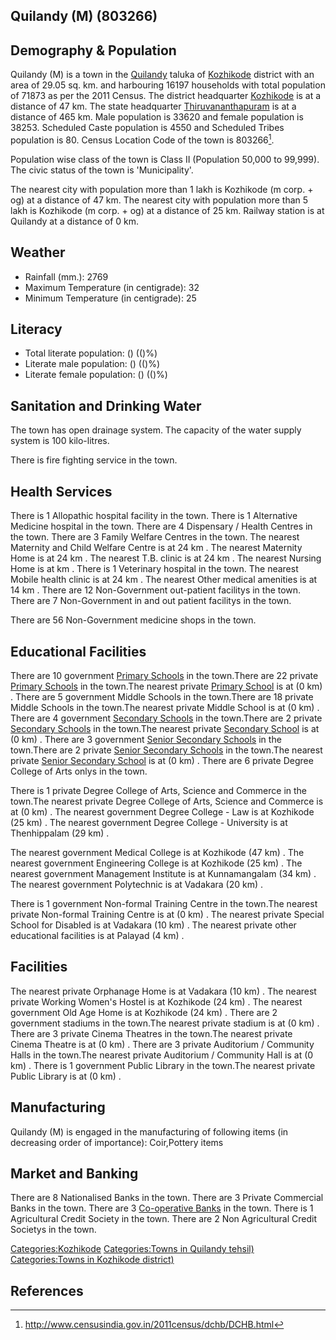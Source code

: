 {{Infobox settlement
| name=Quilandy (M)
| native_name=
| native_name_lang=
| other_name=
| nickname=
| settlement_type=Town
| image_skyline=
| image_alt=
| image_caption=
| pushpin_map=India Kerala
| pushpin_label_position=right
| pushpin_map_alt=
| pushpin_map_caption=Location in Kerala, India
| latd=
| latm=
| lats=
| latNS=
| longd=
| longm=
| longs=
| longEW=
| coordinates_display=inline,title
| subdivision_type=Country
| subdivision_name={{flag|India}}
| subdivision_type1=[[States and territories of India|State]]
| subdivision_name1=Kerala 
| subdivision_type2=[[List of districts of India|District]]
| subdivision_name2=Kozhikode
| subdivision_type3=Tahsil
| subdivision_name3=Quilandy
| website=
| established_title=<!-- Established -->
| established_date=
| founder=
| named_for=
| government_type=
| governing_body=
| unit_pref=Metric
| area_footnotes=
| area_rank=
| area_total_km2=29.05
| elevation_footnotes=
| elevation_m=
| population_total=71873
| population_as_of=2011
| population_rank=
| population_density_km2=2474
| population_demonym=
| population_footnotes=
| demographics_type1=Languages=
| demographics1_title1=Official=
| demographics1_info1=[[Malayalam language|Malayalam]]
| timezone1=[[Indian Standard Time|IST]]
| utc_offset1==+5:30
| postal_code_type=[[Postal Index Number|PIN]]
| postal_code=
| area_code_type=Telephone code
| area_code=
| registration_plate=
| blank1_name_sec1=Nearest city
| blank1_info_sec1=[[Kozhikode (m corp. + og)]]
| blank2_name_sec1=[[Human sex ratio|Sex ratio]]
| blank2_info_sec1=1137
| blank3_name_sec1=Literacy
| blank3_info_sec1=()%
| blank1_name_sec2=[[2011 Census of India|2011 census]] code
| blank1_info_sec2=803266
| footnotes=
}}

== Quilandy (M) (803266) ==

== Demography & Population ==

Quilandy (M) is a town in the [[Quilandy]] taluka of [[Kozhikode]] district with an area of 29.05 sq. km. and harbouring 16197 households with total population of 71873 as per the 2011 Census. The district headquarter [[Kozhikode]] is at a distance of 47 km. The state headquarter [[Thiruvananthapuram]] is at a distance of 465 km. Male population is 33620 and female population is 38253. Scheduled Caste population is 4550 and Scheduled Tribes population is 80. Census Location Code of the town is 803266<ref>http://www.censusindia.gov.in/2011census/dchb/DCHB.html</ref>.

Population wise class of the town is Class II (Population 50,000 to 99,999).
The civic status of the town is 'Municipality'.

The nearest city with population more than 1 lakh is Kozhikode (m corp. + og) at a distance of 47 km. The nearest city with population more than 5 lakh is Kozhikode (m corp. + og) at a distance of 25 km. Railway station is at Quilandy at a distance of 0 km.


== Weather ==  
* Rainfall (mm.): 2769 
* Maximum Temperature (in centigrade): 32
* Minimum Temperature (in centigrade): 25


== Literacy ==  
* Total literate population: () (()%)
* Literate male population: () (()%)
* Literate female population: () (()%)


== Sanitation and Drinking Water ==  
The town has open drainage system.
The capacity of the water supply system is 100 kilo-litres.

There is fire fighting service in the town.


== Health Services ==
There is 1 Allopathic hospital facility in the town.
There is 1 Alternative Medicine hospital in the town.
There are 4 Dispensary / Health Centres in the town.
There are 3 Family Welfare Centres in the town.
The nearest Maternity and Child Welfare Centre is at 24 km .
The nearest Maternity Home is at 24 km .
The nearest T.B. clinic is at 24 km .
The nearest Nursing Home is at  km .
There is 1 Veterinary hospital in the town.
The nearest Mobile health clinic is at 24 km .
The nearest Other medical amenities is at 14 km .
There are 12 Non-Government out-patient facilitys in the town.
There are 7 Non-Government in and out patient facilitys in the town.

There are 56 Non-Government medicine shops in the town.


== Educational Facilities ==
There are 10 government [[Primary School]]s in the town.There are 22 private [[Primary School]]s in the town.The nearest private [[Primary School]] is at  (0 km) .
There are 5 government Middle Schools in the town.There are 18 private Middle Schools in the town.The nearest private Middle School is at  (0 km) .
There are 4 government [[Secondary School]]s in the town.There are 2 private [[Secondary School]]s in the town.The nearest private [[Secondary School]] is at  (0 km) .
There are 3 government [[Senior Secondary School]]s in the town.There are 2 private [[Senior Secondary School]]s in the town.The nearest private [[Senior Secondary School]] is at  (0 km) .
There are 6 private Degree College of Arts onlys in the town. 
 
 
 
 
There is 1 private Degree College of Arts, Science and Commerce in the town.The nearest private Degree College of Arts, Science and Commerce is at  (0 km) .
The nearest government Degree College - Law is at Kozhikode (25 km) .
The nearest government Degree College - University is at Thenhippalam (29 km) .
 
The nearest government Medical College is at Kozhikode (47 km) .
The nearest government Engineering College is at Kozhikode (25 km) .
The nearest government Management Institute is at Kunnamangalam (34 km) .
The nearest government Polytechnic is at Vadakara (20 km) .
 
There is 1 government Non-formal Training Centre in the town.The nearest private Non-formal Training Centre is at  (0 km) .
The nearest private Special School for Disabled is at Vadakara (10 km) .
The nearest private other educational facilities is at Palayad (4 km) .


== Facilities ==
The nearest private Orphanage Home is at Vadakara (10 km) .
The nearest private Working Women's Hostel is at Kozhikode (24 km) .
The nearest government Old Age Home is at Kozhikode (24 km) .
There are 2 government stadiums in the town.The nearest private stadium is at  (0 km) .
There are 3 private Cinema Theatres in the town.The nearest private Cinema Theatre is at  (0 km) .
There are 3 private Auditorium / Community Halls in the town.The nearest private Auditorium / Community Hall is at  (0 km) .
There is 1 government Public Library in the town.The nearest private Public Library is at  (0 km) .


== Manufacturing ==
Quilandy (M) is engaged in the manufacturing of following items (in decreasing order of importance): Coir,Pottery items


== Market and Banking ==
There are 8 Nationalised Banks in the town.
There are 3 Private Commercial Banks in the town.
There are 3 [[Co-operative Bank]]s in the town.
There is 1 Agricultural Credit Society in the town.
There are 2 Non Agricultural Credit Societys in the town.


[[Categories:Kozhikode]]
[[Categories:Towns in Quilandy tehsil)]]
[[Categories:Towns in Kozhikode district)]]


== References ==
{{Reflist}}



